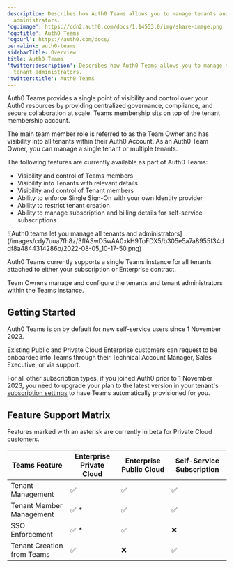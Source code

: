 ```yaml
---
description: Describes how Auth0 Teams allows you to manage tenants and tenant
  administrators.
'og:image': https://cdn2.auth0.com/docs/1.14553.0/img/share-image.png
'og:title': Auth0 Teams
'og:url': https://auth0.com/docs/
permalink: auth0-teams
sidebarTitle: Overview
title: Auth0 Teams
'twitter:description': Describes how Auth0 Teams allows you to manage tenants and
  tenant administrators.
'twitter:title': Auth0 Teams
---
```

Auth0 Teams provides a single point of visibility and control over your Auth0 resources by providing centralized governance, compliance, and secure collaboration at scale. Teams membership sits on top of the tenant membership account.

The main team member role is referred to as the Team Owner and has visibility into all tenants within their Auth0 Account. As an Auth0 Team Owner, you can manage a single tenant or multiple tenants.

The following features are currently available as part of Auth0 Teams:

* Visibility and control of Teams members
* Visibility into Tenants with relevant details
* Visibility and control of Tenant members
* Ability to enforce <Tooltip tip="Single Sign-On (SSO): Service that, after a user logs into one applicaton, automatically logs that user in to other applications." cta="View Glossary" href="/glossary?term=Single+Sign-On">Single Sign-On</Tooltip> with your own <Tooltip tip="Single Sign-On (SSO): Service that, after a user logs into one applicaton, automatically logs that user in to other applications." cta="View Glossary" href="/glossary?term=Identity+provider">Identity provider</Tooltip>
* Ability to restrict tenant creation
* Ability to manage subscription and billing details for self-service subscriptions

<Frame>![Auth0 teams let you manage all tenants and administrators](/images/cdy7uua7fh8z/3flASwD5wAA0xkH9ToFDX5/b305e5a7a8955f34ddf8a4844314286b/2022-08-05_10-17-50.png)</Frame>

Auth0 Teams currently supports a single Teams instance for all tenants attached to either your subscription or Enterprise contract.

Team Owners manage and configure the tenants and tenant administrators within the Teams instance.

## Getting Started

Auth0 Teams is on by default for new self-service users since 1 November 2023.

Existing Public and Private Cloud Enterprise customers can request to be onboarded into Teams through their Technical Account Manager, Sales Executive, or via support.

For all other subscription types, if you joined Auth0 prior to 1 November 2023, you need to upgrade your plan to the latest version in your tenant's [subscription settings](https://manage.auth0.com/#/tenant/billing/subscription) to have Teams automatically provisioned for you.

## Feature Support Matrix

Features marked with an asterisk are currently in beta for Private Cloud customers.

<table class="table"><thead>
<tr>
<th>Teams Feature</th>
<th>Enterprise Private Cloud</th>
<th>Enterprise Public Cloud</th>
<th>Self-Service Subscription</th>
</tr>
</thead>
<tbody>
<tr>
<td>Tenant Management</td>
<td>✅</td>
<td>✅</td>
<td>✅</td>
</tr>
<tr>
<td>Tenant Member Management</td>
<td>✅ *</td>
<td>✅</td>
<td>✅</td>
</tr>
<tr>
<td>SSO Enforcement</td>
<td>✅ *</td>
<td>✅</td>
<td>❌</td>
</tr>
<tr>
<td>Tenant Creation from Teams</td>
<td>✅</td>
<td>❌</td>
<td>✅</td>
</tr>
</tbody>
</table>